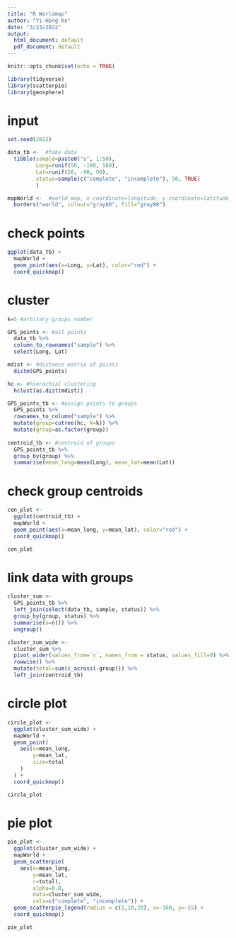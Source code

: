 ```yaml
---
title: "R Worldmap"
author: "Yi-Hong Ke"
date: "3/23/2022"
output:
  html_document: default
  pdf_document: default
---
```


```r
knitr::opts_chunk$set(echo = TRUE)
```

```r
library(tidyverse)
library(scatterpie)
library(geosphere)
```

# input
```r
set.seed(2022)

data_tb <-  #fake data
  tibble(sample=paste0("s", 1:50),
         Long=runif(50, -180, 180),
         Lat=runif(50, -90, 90),
         status=sample(c("complete", "incomplete"), 50, TRUE)
         )

mapWorld <-  #world map, x-coordinate=longitude, y-coordinate=latitude
  borders("world", colour="gray80", fill="gray80")
```

# check points
```r
ggplot(data_tb) +
  mapWorld +
  geom_point(aes(x=Long, y=Lat), color="red") +
  coord_quickmap()
```

# cluster
```r
k=5 #arbitary groups number

GPS_points <- #all points
  data_tb %>%
  column_to_rownames("sample") %>%
  select(Long, Lat)

mdist <- #distance matrix of points
  distm(GPS_points)

hc <- #hierachial clustering
  hclust(as.dist(mdist))

GPS_points_tb <- #assign points to groups
  GPS_points %>%
  rownames_to_column("sample") %>%
  mutate(group=cutree(hc, k=k)) %>%
  mutate(group=as.factor(group))
  
centroid_tb <- #centroid of groups
  GPS_points_tb %>%
  group_by(group) %>%
  summarise(mean_long=mean(Long), mean_lat=mean(Lat))
```

# check group centroids
```r
cen_plot <-
  ggplot(centroid_tb) +
  mapWorld +
  geom_point(aes(x=mean_long, y=mean_lat), color="red") +
  coord_quickmap()

cen_plot
```

# link data with groups
```r
cluster_sum <-
  GPS_points_tb %>%
  left_join(select(data_tb, sample, status)) %>%
  group_by(group, status) %>%
  summarise(n=n()) %>%
  ungroup()

cluster_sum_wide <-
  cluster_sum %>%
  pivot_wider(values_from=`n`, names_from = status, values_fill=0) %>%
  rowwise() %>%
  mutate(total=sum(c_across(-group))) %>%
  left_join(centroid_tb)
```

# circle plot
```r
circle_plot <-
  ggplot(cluster_sum_wide) +
  mapWorld +
  geom_point(
    aes(x=mean_long,
        y=mean_lat,
        size=total
    )
  ) +
  coord_quickmap()

circle_plot
```

# pie plot
```r
pie_plot <-
  ggplot(cluster_sum_wide) +
  mapWorld +
  geom_scatterpie(
    aes(x=mean_long,
        y=mean_lat,
        r=total),
        alpha=0.8,
        data=cluster_sum_wide,
        cols=c("complete", "incomplete")) +
  geom_scatterpie_legend(radius = c(1,10,20), x=-160, y=-55) +
  coord_quickmap()

pie_plot
```
